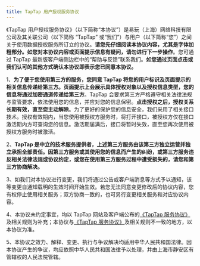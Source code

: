 ```yaml
---
title: TapTap 用户授权服务协议
---
```


《TapTap 用户授权服务协议》（以下简称“本协议”）是易玩（上海）网络科技有限公司及其关联公司（以下简称 “TapTap” 或“我们”）与用户（以下简称“您”）之间关于使用数据授权服务所订立的协议。**请您先仔细阅读本协议内容，尤其是字体加粗部分。如您对本协议内容或页面提示信息有疑问，请勿进行下一步操作**。您可通过 TapTap 最新版客户端侧边栏中的“帮助与反馈”联系我们。**如您通过页面点击或我们认可的其他方式确认本协议即表示您已同意本协议。**

1、**为了便于您使用第三方的服务，您同意 TapTap 将您的用户标识及页面提示的相关信息传递给第三方。页面提示上会展示具体授权对象以及授权信息类型，您的信息将通过加密通道传递给第三方**。TapTap 会要求第三方严格遵守相关法律法规与监管要求，依法使用您的信息，并应对您的信息保密。**点击授权之后，授权关系长期有效，直至您主动解除**。为了更好的保护您的信息安全，我们采用了相关接口技术。授权有效期内，当您使用被授权方服务时，将打开接口，被授权方仅在接口激活期内方可查询您的信息。激活期届满后，接口将暂时失效，直至您再次使用被授权方服务时被激活。

2、**TapTap 是中立的技术服务提供者，上述第三方服务由该第三方独立运营并独立承担全部责任。因第三方服务或其使用您的信息而产生的纠纷，或第三方服务违反相关法律法规或协议约定，或您在使用第三方服务过程中遭受损失的，请您和第三方协商解决。**

3、如我们对本协议进行变更，我们将通过公告或客户端消息等方式予以通知，该等变更自通知载明的生效时间开始生效。若您无法同意变更修改后的协议内容，您有权停止使用相关服务；双方协商一致的，也可另行变更相关服务和对应协议内容。

4、本协议未约定事宜，均以 TapTap 网站及客户端公布的[《TapTap 服务协议》](https://www.taptap.cn/doc/terms/)及相关规则为补充；本协议与[《TapTap 服务协议》](https://www.taptap.cn/doc/terms/)及相关规则不一致的地方，以本协议为准。

5、本协议之效力、解释、变更、执行与争议解决均适用中华人民共和国法律。因本协议产生的争议，均应依照中华人民共和国法律予以处理，并由上海市静安区有管辖权的人民法院管辖。


